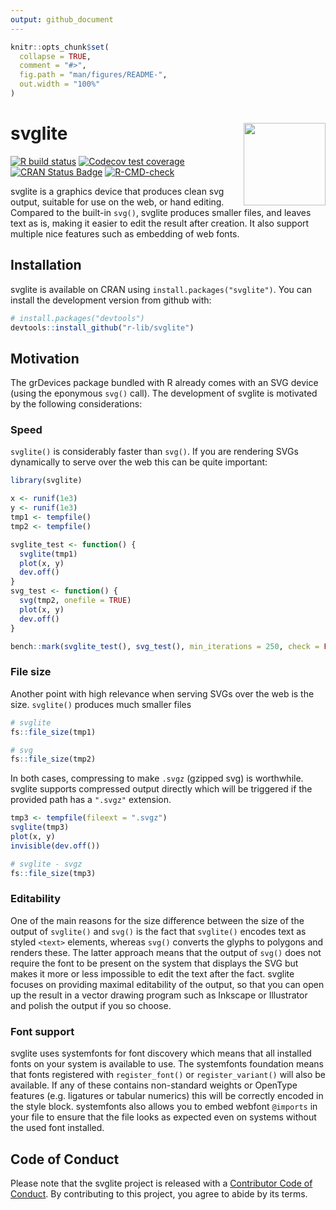 ```yaml
---
output: github_document
---
```


<!-- README.md is generated from README.Rmd. Please edit that file -->

```r
knitr::opts_chunk$set(
  collapse = TRUE,
  comment = "#>",
  fig.path = "man/figures/README-",
  out.width = "100%"
)
```

# svglite <a href='https://svglite.r-lib.org'><img src="man/figures/logo.png" align="right" height="131.5"/></a>

<!-- badges: start -->

[![R build status](https://github.com/r-lib/svglite/workflows/R-CMD-check/badge.svg)](https://github.com/r-lib/svglite/actions) [![Codecov test coverage](https://codecov.io/gh/r-lib/svglite/branch/master/graph/badge.svg)](https://codecov.io/gh/r-lib/svglite?branch=master) [![CRAN Status Badge](http://www.r-pkg.org/badges/version/svglite)](https://cran.r-project.org/package=svglite)
[![R-CMD-check](https://github.com/r-lib/svglite/workflows/R-CMD-check/badge.svg)](https://github.com/r-lib/svglite/actions)
<!-- badges: end -->

svglite is a graphics device that produces clean svg output, suitable for use on the web, or hand editing. Compared to the built-in `svg()`, svglite produces smaller files, and leaves text as is, making it easier to edit the result after creation. It also support multiple nice features such as embedding of web fonts.

## Installation

svglite is available on CRAN using `install.packages("svglite")`. You can install the development version from github with:

```r
# install.packages("devtools")
devtools::install_github("r-lib/svglite")
```

## Motivation

The grDevices package bundled with R already comes with an SVG device (using the eponymous `svg()` call). The development of svglite is motivated by the following considerations:

### Speed

`svglite()` is considerably faster than `svg()`. If you are rendering SVGs dynamically to serve over the web this can be quite important:

```r
library(svglite)

x <- runif(1e3)
y <- runif(1e3)
tmp1 <- tempfile()
tmp2 <- tempfile()

svglite_test <- function() {
  svglite(tmp1)
  plot(x, y)
  dev.off()
}
svg_test <- function() {
  svg(tmp2, onefile = TRUE)
  plot(x, y)
  dev.off()
}

bench::mark(svglite_test(), svg_test(), min_iterations = 250, check = FALSE)
```

### File size

Another point with high relevance when serving SVGs over the web is the size. `svglite()` produces much smaller files

```r
# svglite
fs::file_size(tmp1)

# svg
fs::file_size(tmp2)
```

In both cases, compressing to make `.svgz` (gzipped svg) is worthwhile. svglite supports compressed output directly which will be triggered if the provided path has a `".svgz"` extension.

```r
tmp3 <- tempfile(fileext = ".svgz")
svglite(tmp3)
plot(x, y)
invisible(dev.off())

# svglite - svgz
fs::file_size(tmp3)
```

### Editability

One of the main reasons for the size difference between the size of the output of `svglite()` and `svg()` is the fact that `svglite()` encodes text as styled `<text>` elements, whereas `svg()` converts the glyphs to polygons and renders these. The latter approach means that the output of `svg()` does not require the font to be present on the system that displays the SVG but makes it more or less impossible to edit the text after the fact. svglite focuses on providing maximal editability of the output, so that you can open up the result in a vector drawing program such as Inkscape or Illustrator and polish the output if you so choose.

### Font support

svglite uses systemfonts for font discovery which means that all installed fonts on your system is available to use. The systemfonts foundation means that fonts registered with `register_font()` or `register_variant()` will also be available. If any of these contains non-standard weights or OpenType features (e.g. ligatures or tabular numerics) this will be correctly encoded in the style block. systemfonts also allows you to embed webfont `@imports` in your file to ensure that the file looks as expected even on systems without the used font installed.

## Code of Conduct

Please note that the svglite project is released with a [Contributor Code of Conduct](https://svglite.r-lib.org/CODE_OF_CONDUCT.html). By contributing to this project, you agree to abide by its terms.
